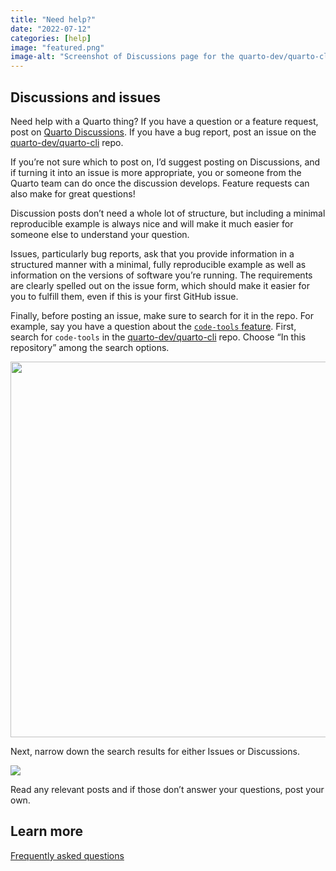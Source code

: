 ```yaml
---
title: "Need help?"
date: "2022-07-12"
categories: [help]
image: "featured.png"
image-alt: "Screenshot of Discussions page for the quarto-dev/quarto-cli repo with the word Questions next to it and the screenshot issues page for the same repo with the word bug reports next to it."
---
```


## Discussions and issues

Need help with a Quarto thing?
If you have a question or a feature request, post on [Quarto Discussions](https://github.com/quarto-dev/quarto-cli/discussions).
If you have a bug report, post an issue on the [quarto-dev/quarto-cli](https://github.com/quarto-dev/quarto-cli/issues) repo.

If you're not sure which to post on, I'd suggest posting on Discussions, and if turning it into an issue is more appropriate, you or someone from the Quarto team can do once the discussion develops.
Feature requests can also make for great questions!

Discussion posts don't need a whole lot of structure, but including a minimal reproducible example is always nice and will make it much easier for someone else to understand your question.

Issues, particularly bug reports, ask that you provide information in a structured manner with a minimal, fully reproducible example as well as information on the versions of software you're running.
The requirements are clearly spelled out on the issue form, which should make it easier for you to fulfill them, even if this is your first GitHub issue.

Finally, before posting an issue, make sure to search for it in the repo.
For example, say you have a question about the [`code-tools` feature](https://quarto.org/docs/output-formats/html-code.html#code-tools).
First, search for `code-tools` in the [quarto-dev/quarto-cli](https://github.com/quarto-dev/quarto-cli) repo.
Choose "In this repository" among the search options.

![](search.png){fig-alt="Searching for \"code-tools\" in the quarto-dev/quarto-cli repo. The search options are \"in this repository\", \"in this organization\", and \"all GitHub\". \"In this repository\" is highlighted." fig-align="center" width="601"}

Next, narrow down the search results for either Issues or Discussions.

![](search-results.png){fig-alt="Search results for \"code-tools\". Options for narrowing down search results for \"Issues\" and \"Discussions\" are highlighted." fig-align="center"}

Read any relevant posts and if those don't answer your questions, post your own.

## Learn more

[Frequently asked questions](https://quarto.org/docs/faq/)
